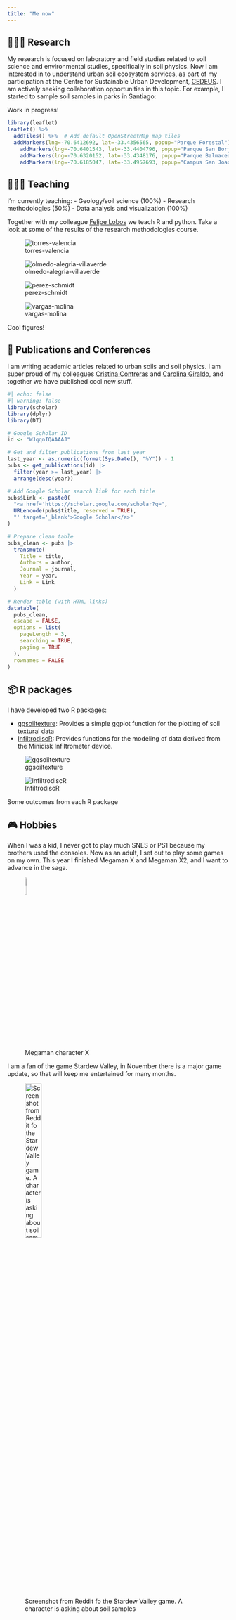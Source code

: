 ```yaml
---
title: "Me now"
---
```


## 👩🏽‍💻 Research

My research is focused on laboratory and field studies related to soil science and environmental studies, specifically in soil physics. Now I am interested in to understand urban soil ecosystem services, as part of my participation at the Centre for Sustainable Urban Development, [CEDEUS](https://en.cedeus.cl/about-us/the-centre/). I am actively seeking collaboration opportunities in this topic. For example, I started to sample soil samples in parks in Santiago:

Work in progress!

```r
library(leaflet)
leaflet() %>% 
  addTiles() %>%  # Add default OpenStreetMap map tiles
  addMarkers(lng=-70.6412692, lat=-33.4356565, popup="Parque Forestal") %>% 
    addMarkers(lng=-70.6401543, lat=-33.4404796, popup="Parque San Borja") %>% 
    addMarkers(lng=-70.6320152, lat=-33.4348176, popup="Parque Balmaceda") %>% 
    addMarkers(lng=-70.6185047, lat=-33.4957693, popup="Campus San Joaquín")
```

## 👩🏽‍🏫 Teaching

I'm currently teaching: - Geology/soil science (100%) - Research methodologies (50%) - Data analysis and visualization (100%)

Together with my colleague [Felipe Lobos](https://scholar.google.com/citations?user=kh5Py2YAAAAJ&hl=en) we teach R and python. Take a look at some of the results of the research methodologies course.

::: {#fig-students layout-nrow="2" layout-valign="bottom"}
![torres-valencia](img/torres-valencia.png)

![olmedo-alegria-villaverde](img/olmedo-alegria-villaverde.png)

![perez-schmidt](img/perez-schmidt.png)

![vargas-molina](img/vargas-molina.png)

Cool figures!
:::

## 📝 Publications and Conferences

I am writing academic articles related to urban soils and soil physics. I am super proud of my colleagues [Cristina Contreras](https://scholar.google.com/citations?hl=en&user=jmrO2f8AAAAJ) and [Carolina Giraldo](https://scholar.google.com/citations?user=kogVEjsAAAAJ&hl=en), and together we have published cool new stuff.

```r
#| echo: false
#| warning: false
library(scholar)
library(dplyr)
library(DT)

# Google Scholar ID
id <- "WJqqnIQAAAAJ"

# Get and filter publications from last year
last_year <- as.numeric(format(Sys.Date(), "%Y")) - 1
pubs <- get_publications(id) |>
  filter(year >= last_year) |>
  arrange(desc(year))

# Add Google Scholar search link for each title
pubs$Link <- paste0(
  "<a href='https://scholar.google.com/scholar?q=",
  URLencode(pubs$title, reserved = TRUE),
  "' target='_blank'>Google Scholar</a>"
)

# Prepare clean table
pubs_clean <- pubs |>
  transmute(
    Title = title,
    Authors = author,
    Journal = journal,
    Year = year,
    Link = Link
  )

# Render table (with HTML links)
datatable(
  pubs_clean,
  escape = FALSE,
  options = list(
    pageLength = 3,
    searching = TRUE,
    paging = TRUE
  ),
  rownames = FALSE
)
```

## 📦 R packages

I have developed two R packages:

-   [ggsoiltexture](https://github.com/Saryace/ggsoiltexture): Provides a simple ggplot function for the plotting of soil textural data
-   [InfiltrodiscR](https://github.com/biofisicasuelos/infiltrodiscR): Provides functions for the modeling of data derived from the Minidisk Infiltrometer device.

::: {#fig-r-packages layout-ncol="2" layout-valign="bottom"}
![ggsoiltexture](https://github.com/Saryace/ggsoiltexture/raw/main/README_files/figure-gfm/simple_plot-3-1.png){#fig-ggsoiltexture}

![InfiltrodiscR](img/infiltro.jpg){#fig-infiltro}

Some outcomes from each R package
:::

## 🎮 Hobbies

When I was a kid, I never got to play much SNES or PS1 because my brothers used the consoles. Now as an adult, I set out to play some games on my own. This year I finished Megaman X and Megaman X2, and I want to advance in the saga.

![Megaman character X](img/megaman.png){width="10%"}

I am a fan of the game Stardew Valley, in November there is a major game update, so that will keep me entertained for many months.

![Screenshot from Reddit fo the Stardew Valley game. A character is asking about soil samples](img/soil_stardew.png){width="30%"}
